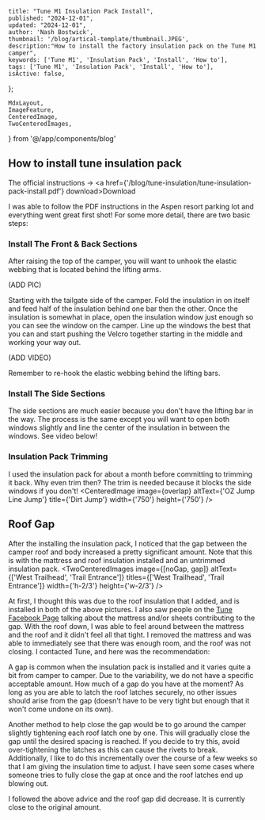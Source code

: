 
    title: "Tune M1 Insulation Pack Install",
    published: "2024-12-01",
    updated: "2024-12-01",
    author: 'Nash Bostwick',
    thumbnail: '/blog/artical-template/thumbnail.JPEG',
    description:"How to install the factory insulation pack on the Tune M1 camper",
    keywords: ['Tune M1', 'Insulation Pack', 'Install', 'How to'],
    tags: ['Tune M1', 'Insulation Pack', 'Install', 'How to'],
    isActive: false,
};


    MdxLayout,
    ImageFeature,
    CenteredImage,
    TwoCenteredImages, 
} from '@/app/components/blog'


<ImageFeature
    title='Tune M1 Insulation Pack Install'
    image={featureImage}
/>

<MdxLayout>

## How to install tune insulation pack
The official instructions -> <a href={'/blog/tune-insulation/tune-insulation-pack-install.pdf'} download>Download</a>

I was able to follow the PDF instructions in the Aspen resort parking lot and everything went great first shot! For some more detail, there are two basic steps:

### Install The Front & Back Sections
After raising the top of the camper, you will want to unhook the elastic webbing that is located behind the lifting arms.

(ADD PIC)

Starting with the tailgate side of the camper. Fold the insulation in on itself and feed half of the insulation behind one bar then the other. Once the insulation is somewhat in place, open the insulation window just enough so you can see the window on the camper. Line up the windows the best that you can and start pushing the Velcro together starting in the middle and working your way out. 

(ADD VIDEO)

Remember to re-hook the elastic webbing behind the lifting bars.

### Install The Side Sections
The side sections are much easier because you don't have the lifting bar in the way. The process is the same except you will want to open both windows slightly and line the center of the insulation in between the windows. See video below!


### Insulation Pack Trimming
I used the insulation pack for about a month before committing to trimming it back. Why even trim then? The trim is needed because it blocks the side windows if you don't!
<CenteredImage image={overlap} altText={'OZ Jump Line Jump'} title={'Dirt Jump'} width={'750'} height={'750'} />


## Roof Gap
After the installing the insulation pack, I noticed that the gap between the camper roof and body increased a pretty significant amount. Note that this is with the mattress and roof insulation installed and an untrimmed insulation pack.
<TwoCenteredImages image={[noGap, gap]} altText={['West Trailhead', 'Trail Entrance']} titles={['West Trailhead', 'Trail Entrance']} width={'h-2/3'} height={'w-2/3'} />

At first, I thought this was due to the roof insulation that I added, and is installed in both of the above pictures. I also saw people on the [Tune Facebook Page][1] talking about the mattress and/or sheets contributing to the gap. With the roof down, I was able to feel around between the mattress and the roof and it didn't feel all that tight. I removed the mattress and was able to immediately see that there was enough room, and the roof was not closing. I contacted Tune, and here was the recommendation:

A gap is common when the insulation pack is installed and it varies quite a bit from camper to camper. Due to the variability, we do not have a specific acceptable amount. How much of a gap do you have at the moment? As long as you are able to latch the roof latches securely, no other issues should arise from the gap (doesn't have to be very tight but enough that it won't come undone on its own).

Another method to help close the gap would be to go around the camper slightly tightening each roof latch one by one. This will gradually close the gap until the desired spacing is reached. If you decide to try this, avoid over-tightening the latches as this can cause the rivets to break. Additionally, I like to do this incrementally over the course of a few weeks so that I am giving the insulation time to adjust. I have seen some cases where someone tries to fully close the gap at once and the roof latches end up blowing out. 

I followed the above advice and the roof gap did decrease. It is currently close to the original amount.



</MdxLayout>

[1]: https://www.facebook.com/groups/258913089967507
